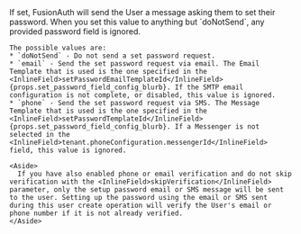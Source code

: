 
  <APIField name="sendSetPasswordIdentityType" type="String" optional defaults="doNotSend" since="1.99.9">
    If set, FusionAuth will send the User a message asking them to set their password. When you set this value to anything but `doNotSend`, any provided <InlineField>password</InlineField> field is ignored.

    The possible values are:
    * `doNotSend` - Do not send a set password request.
    * `email` - Send the set password request via email. The Email Template that is used is the one specified in the <InlineField>setPasswordEmailTemplateId</InlineField> {props.set_password_field_config_blurb}. If the SMTP email configuration is not complete, or disabled, this value is ignored.
    * `phone` - Send the set password request via SMS. The Message Template that is used is the one specified in the <InlineField>setPasswordTemplateId</InlineField> {props.set_password_field_config_blurb}. If a Messenger is not selected in the <InlineField>tenant.phoneConfiguration.messengerId</InlineField> field, this value is ignored.

    <Aside>
      If you have also enabled phone or email verification and do not skip verification with the <InlineField>skipVerification</InlineField> parameter, only the setup password email or SMS message will be sent to the user. Setting up the password using the email or SMS sent during this user create operation will verify the User's email or phone number if it is not already verified.
    </Aside>
  </APIField>
